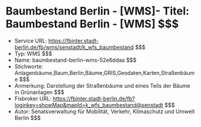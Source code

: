 # Baumbestand Berlin - [WMS]- Titel: Baumbestand Berlin - [WMS] $$$
- Service URL: https://fbinter.stadt-berlin.de/fb/wms/senstadt/k_wfs_baumbestand $$$
- Typ: WMS $$$
- Name: baumbestand-berlin-wms-52e6ddaa $$$
- Stichworte: Anlagenbäume,Baum,Berlin,Bäume,GRIS,Geodaten,Karten,Straßenbäume $$$
- Anmerkung: Darstellung der Straßenbäume und eines Teils der Bäume in Grünanlagen $$$
- Fisbroker URL: https://fbinter.stadt-berlin.de/fb?loginkey=showMap&mapId=k_wfs_baumbestand@senstadt $$$
- Autor: Senatsverwaltung für Mobilität, Verkehr, Klimaschutz und Umwelt Berlin $$$
